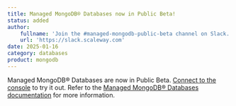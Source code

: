 ```yaml
---
title: Managed MongoDB® Databases now in Public Beta!
status: added
author:
    fullname: 'Join the #managed-mongodb-public-beta channel on Slack.'
    url: 'https://slack.scaleway.com'
date: 2025-01-16
category: databases
product: mongodb
---
```


Managed MongoDB® Databases are now in Public Beta. [Connect to the console](https://account.scaleway.com/?service=elementsmongo-db/databases/fr-par) to try it out. Refer to the [Managed MongoDB® Databases documentation](/managed-mongodb-databases/) for more information.

